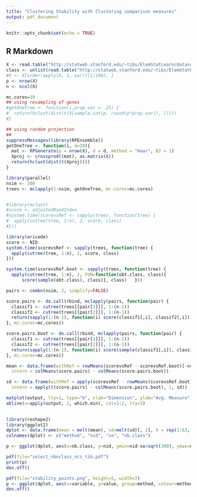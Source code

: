 ```yaml
---
title: "Clustering Stability with Clustering comparison measures"
output: pdf_document
---
```



```r
knitr::opts_chunk$set(echo = TRUE)
```

## R Markdown


```r
X <- read.table("http://statweb.stanford.edu/~tibs/ElemStatLearn/datasets/nci.data")
class <- unlist(read.table("http://statweb.stanford.edu/~tibs/ElemStatLearn/datasets/nci.info.txt", skip=14))
#X <- X[order(apply(X, 1, var))[1:100], ]
p <- nrow(X)
n <- ncol(X)
```

```r

mc.cores=10
## using resampling of genes
#getOneTree <- function(i,prop.var = .25) {
#  return(hclust(dist(t(X[sample.int(p, round(p*prop.var)), ]))))
#}

## using random projection
##
suppressMessages(library(RPEnsemble))
getOneTree <- function(i, d=20){
  mat <- RPGenerate(p = nrow(X), d = d, method = "Haar", B2 = 1)
  Xproj <- crossprod((mat), as.matrix(X))
  return(hclust(dist(t(Xproj))))
}

library(parallel)
nsim <- 300
trees <- mclapply(1:nsim, getOneTree, mc.cores=mc.cores)


#library(mclust)
#score <- adjustedRandIndex
#system.time(scorevsRef <- sapply(trees, function(tree) {
#  apply(cutree(tree, 1:n), 2, score, class)
#}))

library(aricode)
score <- NID
system.time(scorevsRef <- sapply(trees, function(tree) {
  apply(cutree(tree, 1:n), 2, score, class)
}))

system.time(scorevsRef.boot <- sapply(trees, function(tree) {
  apply(cutree(tree, 1:n), 2, FUN=function(obt.class, class){ 
      score(sample(obt.class), class)}, class)   }))

pairs <- combn(nsim, 2, simplify=FALSE)

score.pairs <- do.call(rbind, mclapply(pairs, function(pair) {
  classif1 <- cutree(trees[[pair[1]]], 1:(n-1))
  classif2 <- cutree(trees[[pair[2]]], 1:(n-1))
  return(sapply(1:(n-1), function(i) score(classif1[,i], classif2[,i])))
}, mc.cores=mc.cores))

score.pairs.boot <- do.call(rbind, mclapply(pairs, function(pair) {
  classif1 <- cutree(trees[[pair[1]]], 1:(n-1))
  classif2 <- cutree(trees[[pair[2]]], 1:(n-1))
  return(sapply(1:(n-1), function(i) score(sample(classif1[,i]), classif2[,i])))
}, mc.cores=mc.cores))

mean <- data.frame(withRef = rowMeans(scorevsRef - scorevsRef.boot)[-ncol(X)], 
  intern = colMeans(score.pairs) - colMeans(score.pairs.boot))

sd <- data.frame(withRef = apply(scorevsRef - rowMeans(scorevsRef.boot), 1, sd)[-ncol(X)], 
  intern = apply(t(score.pairs) - colMeans(score.pairs.boot), 1, sd))

matplot(output, lty=1, type="b", xlab="Dimension", ylab="Avg. Measure")
abline(v=apply(output, 2, which.min), col=1:2, lty=3)
  

```


```r

library(reshape2)
library(ggplot2)
dplot <- data.frame(mean = melt(mean), sd=melt(sd)[, 2], k = rep(1:63, 2))
colnames(dplot) <- c("method", "nid", "se", "nb.class")

p <- ggplot(dplot, aes(x=nb.class, y=nid, ymin=nid-se/sqrt(300), ymax=nid+se/sqrt(300), group=method, colour=method)) + geom_smooth(stat="identity")

pdf(file="select_nbnclass_nci_tib.pdf")
print(p)
dev.off()

```

```r
pdf(file="stability_points.png", height=5, width=7)
p <- ggplot(dplot, aes(x=variable, y=value, group=method, colour=method)) + geom_smooth() + geom_point(alpha=0.5,size=0.25) + geom_vline(xintercept=)
dev.off()
```


